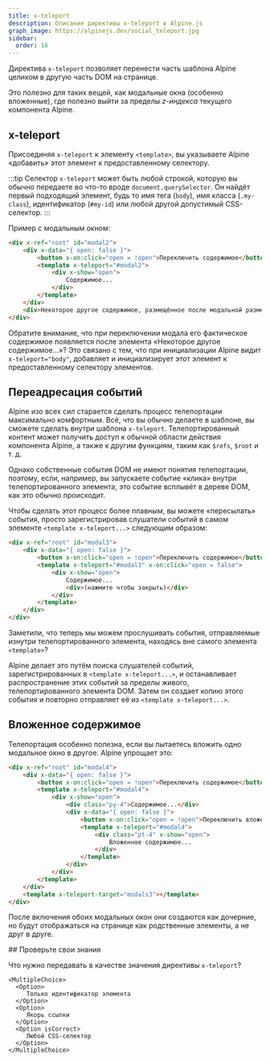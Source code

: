 ```yaml
---
title: x-teleport
description: Описание директивы x-teleport в Alpine.js
graph_image: https://alpinejs.dev/social_teleport.jpg
sidebar:
  order: 16
---
```



Директива `x-teleport` позволяет перенести часть шаблона Alpine целиком в другую часть DOM на странице.

Это полезно для таких вещей, как модальные окна (особенно вложенные), где полезно выйти за пределы _z-индекса_ текущего компонента Alpine.

## x-teleport

Присоединяя `x-teleport` к элементу `<template>`, вы указываете Alpine «добавить» этот элемент к предоставленному селектору.

:::tip
Селектор `x-teleport` может быть любой строкой, которую вы обычно передаете во что-то вроде `document.querySelector`. Он найдёт первый подходящий элемент, будь то имя тега (`body`), имя класса (`.my-class`), идентификатор (`#my-id`) или любой другой допустимый CSS-селектор.
:::

<LinkCard title="Подробнее о <strong>document.querySelector</strong>" href="https://developer.mozilla.org/ru/docs/Web/API/Document/querySelector" />

Пример с модальным окном:

```html wrap live
<div x-ref="root" id="modal2">
    <div x-data="{ open: false }">
        <button x-on:click="open = !open">Переключить содержимое</button>
        <template x-teleport="#modal2">
            <div x-show="open">
                Содержимое...
            </div>
        </template>
    </div>
    <div>Некоторое другое содержимое, размещённое после модальной разметки.</div>
</div>
```

Обратите внимание, что при переключении модала его фактическое содержимое появляется после элемента «Некоторое другое содержимое...»? Это связано с тем, что при инициализации Alpine видит `x-teleport="body"`, добавляет и инициализирует этот элемент к предоставленному селектору элементов.

## Переадресация событий

Alpine изо всех сил старается сделать процесс телепортации максимально комфортным. Всё, что вы обычно делаете в шаблоне, вы сможете сделать внутри шаблона `x-teleport`. Телепортированный контент может получить доступ к обычной области действия компонента Alpine, а также к другим функциям, таким как `$refs`, `$root` и т. д.

Однако собственные события DOM не имеют понятия телепортации, поэтому, если, например, вы запускаете событие «клика» внутри телепортированного элемента, это событие всплывёт в дереве DOM, как это обычно происходит.

Чтобы сделать этот процесс более плавным, вы можете «пересылать» события, просто зарегистрировав слушатели событий в самом элементе `<template x-teleport...>` следующим образом:

```html wrap live
<div x-ref="root" id="modal3">
    <div x-data="{ open: false }">
        <button x-on:click="open = !open">Переключить содержимое</button>
        <template x-teleport="#modal3" x-on:click="open = false">
            <div x-show="open">
                Содержимое...
                <div>(нажмите чтобы закрыть)</div>
            </div>
        </template>
    </div>
</div>
```

Заметили, что теперь мы можем прослушивать события, отправляемые изнутри телепортированного элемента, находясь вне самого элемента `<template>`?

Alpine делает это путём поиска слушателей событий, зарегистрированных в `<template x-teleport...>`, и останавливает распространение этих событий за пределы живого, телепортированного элемента DOM. Затем он создает копию этого события и повторно отправляет её из `<template x-teleport...>`.

## Вложенное содержимое

Телепортация особенно полезна, если вы пытаетесь вложить одно модальное окно в другое. Alpine упрощает это:

```html wrap live
<div x-ref="root" id="modal4">
    <div x-data="{ open: false }">
        <button x-on:click="open = !open">Переключить содержимое</button>
        <template x-teleport="#modal4">
            <div x-show="open">
                <div class="py-4">Содержимое...</div>
                <div x-data="{ open: false }">
                    <button x-on:click="open = !open">Переключить вложенное содержимое</button>
                    <template x-teleport="#modal4">
                        <div class="pt-4" x-show="open">
                            Вложенное содержимое...
                        </div>
                    </template>
                </div>
            </div>
        </template>
    </div>
    <template x-teleport-target="modals3"></template>
</div>
```

После включения обоих модальных окон они создаются как дочерние, но будут отображаться на странице как родственные элементы, а не друг в друге.

<Box icon="question-mark">
## Проверьте свои знания

Что нужно передавать в качестве значения директивы `x-teleport`?

    <MultipleChoice>
      <Option>
         Только идентификатор элемента
      </Option>
      <Option>
         Якорь ссылки
      </Option>
      <Option isCorrect>
         Любой CSS-селектор
      </Option>
    </MultipleChoice>

</Box>